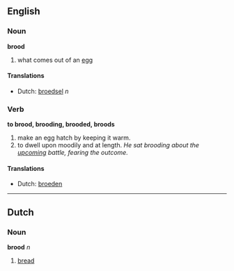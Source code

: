 ==English==
===Noun===
'''brood'''

# what comes out of an [[egg]]

====Translations====
*Dutch: [[broedsel]] ''n''

===Verb===
'''to brood, brooding, brooded, broods'''

# make an egg hatch by keeping it warm.
# to dwell upon moodily and at length. ''He sat brooding about the [[upcoming]] battle, fearing the outcome.''

====Translations====
*Dutch: [[broeden]]

----
==Dutch==
===Noun===
'''brood''' ''n''

# [[bread]]